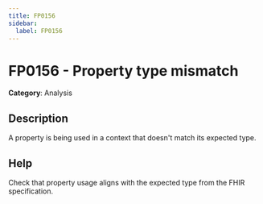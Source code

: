 ```yaml
---
title: FP0156
sidebar:
  label: FP0156
---
```


# FP0156 - Property type mismatch

**Category**: Analysis

## Description

A property is being used in a context that doesn't match its expected type.

## Help

Check that property usage aligns with the expected type from the FHIR specification.
